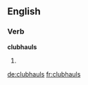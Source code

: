==English==

===Verb===
'''clubhauls'''

# {{en-third-person singular of|clubhaul}}

[[de:clubhauls]]
[[fr:clubhauls]]